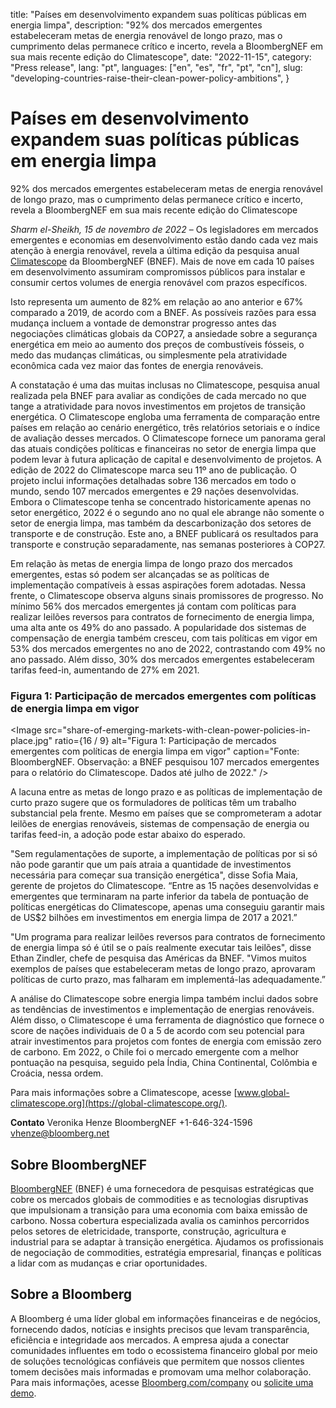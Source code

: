   title: "Países em desenvolvimento expandem suas políticas públicas em energia limpa",
  description: "92% dos mercados emergentes estabeleceram metas de energia renovável de longo prazo, mas o cumprimento delas permanece crítico e incerto, revela a BloombergNEF em sua mais recente edição do Climatescope",
  date: "2022-11-15",
  category: "Press release",
  lang: "pt",
  languages: ["en", "es", "fr", "pt", "cn"],
  slug: "developing-countries-raise-their-clean-power-policy-ambitions",
}



# Países em desenvolvimento expandem suas políticas públicas em energia limpa

92% dos mercados emergentes estabeleceram metas de energia renovável de longo prazo, mas o cumprimento delas permanece crítico e incerto, revela a BloombergNEF em sua mais recente edição do Climatescope

_Sharm el-Sheikh, 15 de novembro de 2022_ – Os legisladores em mercados emergentes e economias em desenvolvimento estão dando cada vez mais atenção à energia renovável, revela a última edição da pesquisa anual [Climatescope](https://global-climatescope.org/) da BloombergNEF (BNEF). Mais de nove em cada 10 países em desenvolvimento assumiram compromissos públicos para instalar e consumir certos volumes de energia renovável com prazos específicos.

Isto representa um aumento de 82% em relação ao ano anterior e 67% comparado a 2019, de acordo com a BNEF. As possíveis razões para essa mudança incluem a vontade de demonstrar progresso antes das negociações climáticas globais da COP27, a ansiedade sobre a segurança energética em meio ao aumento dos preços de combustíveis fósseis, o medo das mudanças climáticas, ou simplesmente pela atratividade econômica cada vez maior das fontes de energia renováveis. 

A constatação é uma das muitas inclusas no Climatescope, pesquisa anual realizada pela BNEF para avaliar as condições de cada mercado no que tange a atratividade para novos investimentos em projetos de transição energética. O Climatescope engloba uma ferramenta de comparação entre países em relação ao cenário energético, três relatórios setoriais e o índice de avaliação desses mercados. O Climatescope fornece um panorama geral das atuais condições políticas e financeiras no setor de energia limpa que podem levar à futura aplicação de capital e desenvolvimento de projetos. A edição de 2022 do Climatescope marca seu 11º ano de publicação. O projeto inclui informações detalhadas sobre 136 mercados em todo o mundo, sendo 107 mercados emergentes e 29 nações desenvolvidas. Embora o Climatescope tenha se concentrado historicamente apenas no setor energético, 2022 é o segundo ano no qual ele abrange não somente o setor de energia limpa, mas também da descarbonização dos setores de transporte e de construção. Este ano, a BNEF publicará os resultados para transporte e construção separadamente, nas semanas posteriores à COP27.

Em relação às metas de energia limpa de longo prazo dos mercados emergentes, estas só podem ser alcançadas se as políticas de implementação compatíveis à essas aspirações forem adotadas. Nessa frente, o Climatescope observa alguns sinais promissores de progresso. No mínimo 56% dos mercados emergentes já contam com políticas para realizar leilões reversos para contratos de fornecimento de energia limpa, uma alta ante os 49% do ano passado. A popularidade dos sistemas de compensação de energia também cresceu, com tais políticas em vigor em 53% dos mercados emergentes no ano de 2022, contrastando com 49% no ano passado. Além disso, 30% dos mercados emergentes estabeleceram tarifas feed-in, aumentando de 27% em 2021.

### Figura 1: Participação de mercados emergentes com políticas de energia limpa em vigor

<Image
  src="share-of-emerging-markets-with-clean-power-policies-in-place.jpg"
  ratio={16 / 9}
  alt="Figura 1: Participação de mercados emergentes com políticas de energia limpa em vigor"
  caption="Fonte: BloombergNEF. Observação: a BNEF pesquisou 107 mercados emergentes para o relatório do Climatescope. Dados até julho de 2022."
/>

A lacuna entre as metas de longo prazo e as políticas de implementação de curto prazo sugere que os formuladores de políticas têm um trabalho substancial pela frente. Mesmo em países que se comprometeram a adotar leilões de energias renováveis, sistemas de compensação de energia ou tarifas feed-in, a adoção pode estar abaixo do esperado. 

"Sem regulamentações de suporte, a implementação de políticas por si só não pode garantir que um país atraia a quantidade de investimentos necessária para começar sua transição energética", disse Sofia Maia, gerente de projetos do Climatescope. “Entre as 15 nações desenvolvidas e emergentes que terminaram na parte inferior da tabela de pontuação de políticas energéticas do Climatescope, apenas uma conseguiu garantir mais de US$2 bilhões em investimentos em energia limpa de 2017 a 2021.”

"Um programa para realizar leilões reversos para contratos de fornecimento de energia limpa só é útil se o país realmente executar tais leilões", disse Ethan Zindler, chefe de pesquisa das Américas da BNEF. "Vimos muitos exemplos de países que estabeleceram metas de longo prazo, aprovaram políticas de curto prazo, mas falharam em implementá-las adequadamente.”

A análise do Climatescope sobre energia limpa também inclui dados sobre as tendências de investimentos e implementação de energias renováveis. Além disso, o Climatescope é uma ferramenta de diagnóstico que fornece o score de nações individuais de 0 a 5 de acordo com seu potencial para atrair investimentos para projetos com fontes de energia com emissão zero de carbono. Em 2022, o Chile foi o mercado emergente com a melhor pontuação na pesquisa, seguido pela Índia, China Continental, Colômbia e Croácia, nessa ordem.

Para mais informações sobre a Climatescope, acesse [www.global-climatescope.org](https://global-climatescope.org/).

**Contato**
Veronika Henze
BloombergNEF
+1-646-324-1596
[vhenze@bloomberg.net](mailto:vhenze@bloomberg.net)

## Sobre BloombergNEF

[BloombergNEF](https://about.bnef.com/) (BNEF) é uma fornecedora de pesquisas estratégicas que cobre os mercados globais de commodities e as tecnologias disruptivas que impulsionam a transição para uma economia com baixa emissão de carbono. Nossa cobertura especializada avalia os caminhos percorridos pelos setores de eletricidade, transporte, construção, agricultura e industrial para se adaptar à transição energética. Ajudamos os profissionais de negociação de commodities, estratégia empresarial, finanças e políticas a lidar com as mudanças e criar oportunidades.

## Sobre a Bloomberg

A Bloomberg é uma líder global em informações financeiras e de negócios, fornecendo dados, notícias e insights precisos que levam transparência, eficiência e integridade aos mercados. A empresa ajuda a conectar comunidades influentes em todo o ecossistema financeiro global por meio de soluções tecnológicas confiáveis que permitem que nossos clientes tomem decisões mais informadas e promovam uma melhor colaboração. Para mais informações, acesse [Bloomberg.com/company](https://www.bloomberg.com/company) ou [solicite uma demo](https://www.bloomberg.com/professional/request-demo/?utm_source=bbg-pr&bbgsum=dg-ws-core-pr).
